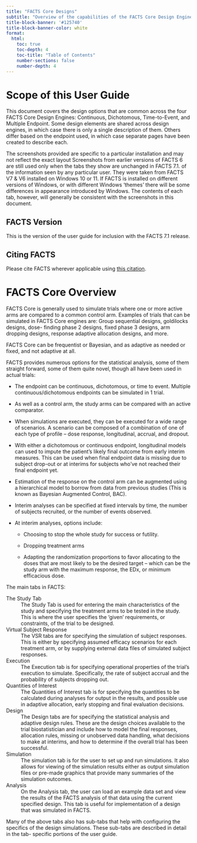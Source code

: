 ```yaml
---
title: "FACTS Core Designs"
subtitle: "Overview of the capabilities of the FACTS Core Design Engine."
title-block-banner: '#125740'
title-block-banner-color: white
format:
  html:
    toc: true
    toc-depth: 4
    toc-title: "Table of Contents"
    number-sections: false
    number-depth: 4
---
```


# Scope of this User Guide

This document covers the design options that are common across the four FACTS Core Design Engines: Continuous, Dichotomous, Time-to-Event, and Multiple Endpoint. Some design elements are shared across design engines, in which case there is only a single description of them. Others differ based on the endpoint used, in which case separate pages have been created to describe each.

The screenshots provided are specific to a particular installation and <span class="custom-tooltip"> may not reflect the exact layout <span class="tooltip-text">Screenshots from earlier versions of FACTS 6 are still used only when the tabs they show are unchanged in FACTS 7.1.</span> </span> of the information seen by any particular user. They were taken from FACTS V7 & V6 installed on Windows 10 or 11. If FACTS is installed on different versions of Windows, or with different Windows ‘themes’ there will be some differences in appearance introduced by Windows. The contents of each tab, however, will generally be consistent with the screenshots in this document.

## FACTS Version

This is the version of the user guide for inclusion with the FACTS 7.1 release.

## Citing FACTS

Please cite FACTS wherever applicable using [this citation](../../../../introduction/citation.qmd).

# FACTS Core Overview

FACTS Core is generally used to simulate trials where one or more active arms
are compared to a common control arm. Examples of trials that can be simulated
in FACTS Core engines are: Group sequential designs, goldilocks designs, dose-
finding phase 2 designs, fixed phase 3 designs, arm dropping designs, response
adaptive allocation designs, and more.

FACTS Core can be frequentist or Bayesian, and as adaptive as needed or fixed,
and not adaptive at all.

FACTS provides numerous options for the statistical analysis, some of
them straight forward, some of them quite novel, though all have been
used in actual trials:

-   The endpoint can be continuous, dichotomous, or time to event. Multiple
    continuous/dichotomous endpoints can be simulated in 1 trial.

-   As well as a control arm, the study arms can be compared with an
    active comparator.

-   When simulations are executed, they can be executed for a wide range of
    scenarios. A scenario can be composed of a combination of one of each
    type of profile – dose response, longitudinal, accrual, and dropout.

-   With either a dichotomous or continuous endpoint, longitudinal
    models can used to impute the patient’s likely final outcome from
    early interim measures. This can be used when final endpoint data is
    missing due to subject drop-out or at interims for subjects who’ve
    not reached their final endpoint yet.

-   Estimation of the response on the control arm can be augmented using
    a hierarchical model to borrow from data from previous studies (This
    is known as Bayesian Augmented Control, BAC).

-   Interim analyses can be specified at fixed intervals by time, the number of
    subjects recruited, or the number of events observed.

-   At interim analyses, options include:

    -   Choosing to stop the whole study for success or futility.

    -   Dropping treatment arms

    -   Adapting the randomization proportions to favor allocating to
        the doses that are most likely to be the desired target – which
        can be the study arm with the maximum response, the EDx, or
        minimum efficacious dose.

The main tabs in FACTS:

The Study Tab
: The Study Tab is used for entering the main characteristics of the
study and specifying the treatment arms to be tested in the study.
This is where the user specifies the 'given' requirements, or
constraints, of the trial to be designed.

Virtual Subject Response
: The VSR tabs are for specifying the simulation
of subject responses. This is either by specifying assumed efficacy scenarios
for each treatment arm, or by supplying external data files
of simulated subject responses.

Execution
: The Execution tab is for specifying operational properties of the trial's
execution to simulate. Specifically, the rate of subject accrual and
the probability of subjects dropping out.

Quantities of Interest
: The Quantities of Interest tab is for specifying the quantities to
be calculated during analyses for output in the results, and
possible use in adaptive allocation, early stopping and final
evaluation decisions.

Design
: The Design tabs are for specifying the statistical analysis and adaptive
design rules. These are the design choices available to the trial
biostatistician and include how to model the final responses, allocation rules,
missing or unobserved data handling, what decisions to
make at interims, and how to determine if the overall trial has been
successful.

Simulation
: The simulation tab is for the user to set up and run simulations. It also
allows for viewing of the simulation results either as output simulation files
or pre-made graphics that provide many summaries of the simulation outcomes.

Analysis
: On the Analysis tab, the user can load an example data set and view
the results of the FACTS analysis of that data using the current
specified design. This tab is useful for implementation of a design that was
simulated in FACTS.

Many of the above tabs also has sub-tabs that help with configuring the specifics
of the design simulations. These sub-tabs are described in detail in the tab-
specific portions of the user guide.
